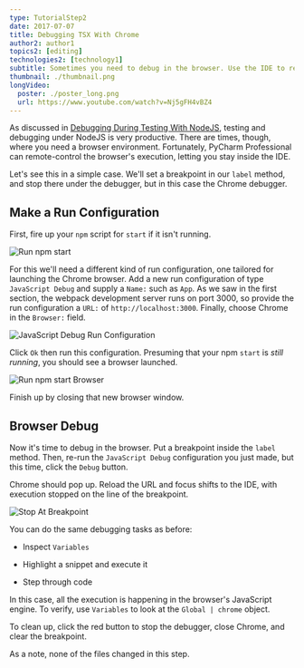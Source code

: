 ```yaml
---
type: TutorialStep2
date: 2017-07-07
title: Debugging TSX With Chrome
author2: author1
topics2: [editing]
technologies2: [technology1]
subtitle: Sometimes you need to debug in the browser. Use the IDE to remote control Chrome during debugging.
thumbnail: ./thumbnail.png
longVideo:
  poster: ./poster_long.png
  url: https://www.youtube.com/watch?v=Nj5gFH4vBZ4
---
```


As discussed in [Debugging During Testing With NodeJS](../nodejs_debugging/),
testing and debugging under NodeJS is very productive. There are times,
though, where you need a browser environment. Fortunately, PyCharm
Professional can remote-control the browser's execution, letting you stay
inside the IDE.

Let's see this in a simple case. We'll set a breakpoint in our `label`
method, and stop there under the debugger, but in this case the Chrome
debugger.

## Make a Run Configuration

First, fire up your `npm` script for `start` if it isn't running.

![Run npm start](./screenshots/run_start.png)

For this we'll need a different kind of run configuration, one tailored
for launching the Chrome browser. Add a new run configuration of type
`JavaScript Debug` and supply a `Name:` such as `App`. As we
saw in the first section, the webpack development server runs on port
3000, so provide the run configuration a `URL:` of
`http://localhost:3000`. Finally, choose Chrome in the `Browser:` field.

![JavaScript Debug Run Configuration](./screenshots/run_configuration.png)

Click `Ok` then run this configuration. Presuming that your npm `start`
is *still running*, you should see a browser launched.

![Run npm start Browser](./screenshots/run_start_browser.png)

Finish up by closing that new browser window.

## Browser Debug

Now it's time to debug in the browser. Put a breakpoint inside the
`label` method. Then, re-run the `JavaScript Debug` configuration you just
made, but this time, click the `Debug` button.

Chrome should pop up. Reload the URL and focus shifts to the IDE, with
execution stopped on the line of the breakpoint.

![Stop At Breakpoint](./screenshots/stop_execution.png)

You can do the same debugging tasks as before:

- Inspect `Variables`

- Highlight a snippet and execute it

- Step through code

In this case, all the execution is happening in the browser's JavaScript
engine. To verify, use `Variables` to look at the `Global | chrome`
object.

To clean up, click the red button to stop the debugger, close Chrome, and
clear the breakpoint.

As a note, none of the files changed in this step.
